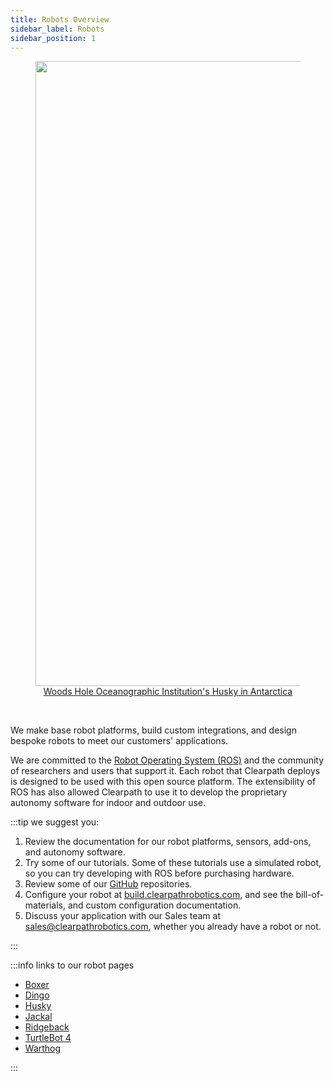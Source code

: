 ```yaml
---
title: Robots Overview
sidebar_label: Robots
sidebar_position: 1
---
```


<center>
  <figure>
    <a href="https://clearpathrobotics.com/blog/2022/04/research-team-advances-penguin-conservation-research-with-robotics-in-antarctica/">
      <img
        src="/img/about_images/about_2.jpg"
        width="1000"
      />
      <figcaption>Woods Hole Oceanographic Institution's Husky in Antarctica</figcaption>
    </a>
  </figure>
</center>

<br />

We make base robot platforms, build custom integrations, and design bespoke robots to meet our customers' applications.

We are committed to the [Robot Operating System (ROS)](https://ros.org/) and the community of researchers and users that support it.
Each robot that Clearpath deploys is designed to be used with this open source platform.
The extensibility of ROS has also allowed Clearpath to use it to develop the proprietary autonomy software for indoor and outdoor use.

:::tip we suggest you:

1.  Review the documentation for our robot platforms, sensors, add-ons, and autonomy software.
2.  Try some of our tutorials. Some of these tutorials use a simulated robot, so you can try developing with ROS before purchasing hardware.
3.  Review some of our [GitHub](https://github.com/clearpathrobotics) repositories.
4.  Configure your robot at [build.clearpathrobotics.com](https://build.clearpathrobotics.com), and see the bill-of-materials, and custom configuration documentation.
5.  Discuss your application with our Sales team at <sales@clearpathrobotics.com>, whether you already have a robot or not.

:::

:::info links to our robot pages

- [Boxer](/docs/robots/boxer/user_manual_boxer)
- [Dingo](/docs/robots/dingo/user_manual_dingo)
- [Husky](/docs/robots/husky/user_manual_husky)
- [Jackal](/docs/robots/jackal/user_manual_jackal)
- [Ridgeback](/docs/robots/ridgeback/user_manual_ridgeback)
- [TurtleBot 4](/docs/robots/turtlebot4/user_manual_turtlebot4)
- [Warthog](/docs/robots/warthog/user_manual_warthog)

:::
